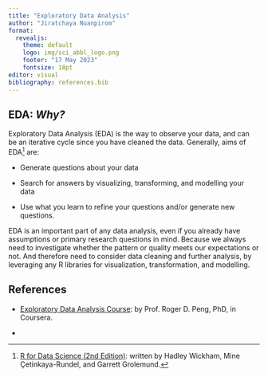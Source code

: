 ```yaml
---
title: "Exploratory Data Analysis"
author: "Jiratchaya Nuanpirom"
format:
  revealjs:
    theme: default
    logo: img/sci_abbl_logo.png
    footer: "17 May 2023"
    fontsize: 18pt
editor: visual
bibliography: references.bib
---
```


## EDA: *Why?*

Exploratory Data Analysis (EDA) is the way to observe your data, and can be an iterative cycle since you have cleaned the data. Generally, aims of EDA[^1] are:

[^1]: [R for Data Science (2nd Edition)](https://r4ds.hadley.nz/): written by Hadley Wickham, Mine Çetinkaya-Rundel, and Garrett Grolemund.

-   Generate questions about your data

-   Search for answers by visualizing, transforming, and modelling your data

-   Use what you learn to refine your questions and/or generate new questions.

EDA is an important part of any data analysis, even if you already have assumptions or primary research questions in mind. Because we always need to investigate whether the pattern or quality meets our expectations or not. And therefore need to consider data cleaning and further analysis, by leveraging any R libraries for visualization, transformation, and modelling.

## References

-   [Exploratory Data Analysis Course](https://www.coursera.org/learn/exploratory-data-analysis): by Prof. Roger D. Peng, PhD, in Coursera.

-   
